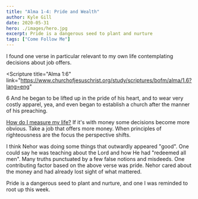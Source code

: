 ```yaml
---
title: "Alma 1-4: Pride and Wealth"
author: Kyle Gill
date: 2020-05-31
hero: ./images/hero.jpg
excerpt: Pride is a dangerous seed to plant and nurture
tags: ["Come Follow Me"]
---
```


I found one verse in particular relevant to my own life contemplating decisions about job offers.

<Scripture
  title="Alma 1:6"
  link="https://www.churchofjesuschrist.org/study/scriptures/bofm/alma/1.6?lang=eng"
>
  6 And he began to be lifted up in the pride of his heart, and to wear very
  costly apparel, yea, and even began to establish a church after the manner of
  his preaching.
</Scripture>

[How do I measure my life?](https://hbr.org/2010/07/how-will-you-measure-your-life) If it's with money some decisions become more obvious. Take a job that offers more money. When principles of righteousness are the focus the perspective shifts.

I think Nehor was doing some things that outwardly appeared "good". One could say he was teaching about the Lord and how He had "redeemed all men". Many truths punctuated by a few false notions and misdeeds. One contributing factor based on the above verse was pride. Nehor cared about the money and had already lost sight of what mattered.

Pride is a dangerous seed to plant and nurture, and one I was reminded to root up this week.
